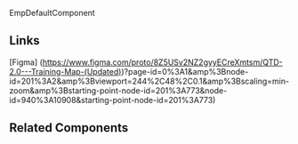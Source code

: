 <!-- emp-default.stories.mdx -->


<Meta title="QTD Components/EmailNotifications/EmpDefault/README" component={EmpDefaultComponent} />

EmpDefaultComponent
<ArgsTable of={EmpDefaultComponent} />

## Links

[Figma] (https://www.figma.com/proto/8Z5USv2NZ2gyyECreXmtsm/QTD-2.0---Training-Map-(Updated))?page-id=0%3A1&amp%3Bnode-id=201%3A2&amp%3Bviewport=244%2C48%2C0.1&amp%3Bscaling=min-zoom&amp%3Bstarting-point-node-id=201%3A773&node-id=940%3A10908&starting-point-node-id=201%3A773)

## Related Components
